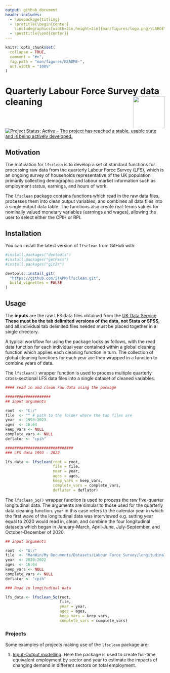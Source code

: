 ```yaml
---
output: github_document
header-includes:
  - \usepackage{titling}
  - \pretitle{\begin{center}
    \includegraphics[width=2in,height=2in]{man/figures/logo.png}\LARGE\\}
  - \posttitle{\end{center}}
---
```


<!-- README.md is generated from README.Rmd. Please edit that file -->

```r
knitr::opts_chunk$set(
  collapse = TRUE,
  comment = "#>",
  fig.path = "man/figures/README-",
  out.width = "100%"
)
```

# Quarterly Labour Force Survey data cleaning <img src="man/figures/README-lfsclean-open.png" align="right" style="padding-left:10px;background-color:white;" width="100" height="100" />

<!-- badges: start -->
[![Project Status: Active – The project has reached a stable, usable state and is being actively developed.](https://www.repostatus.org/badges/latest/active.svg)](https://www.repostatus.org/#active)
<!-- badges: end -->

## Motivation
The motivation for `lfsclean` is to develop a set of standard functions for processing raw data from the quarterly Labour Force Survey (LFS), which is an ongoing survey of households representative of the UK population primarily collecting demographic and labour market information such as employment status, earnings, and hours of work.

The `lfsclean` package contains functions which read in the raw data files, processes them into clean output variables, and combines all data files into a single output data table. The functions also create real-terms values for nominally valued monetary variables (earnings and wages), allowing the user to select either the CPIH or RPI.

## Installation

You can install the latest version of `lfsclean` from GitHub with:     

```r
#install.packages("devtools")
#install.packages("getPass")
#install.packages("git2r")

devtools::install_git(
  "https://github.com/STAPM/lfsclean.git", 
  build_vignettes = FALSE
)

```

## Usage

The **inputs** are the raw LFS data files obtained from the [UK Data Service](https://ukdataservice.ac.uk/). __These must be the tab delimited versions of the data, not Stata or SPSS__, and all individual tab delimited files needed must be placed together in a single directory. 

A typical workflow for using the package looks as follows, with the read data function for each individual year contained within a global cleaning function which applies each cleaning function in turn. The collection of global cleaning functions for each year are then wrapped in a function to combine years of data.

The `lfsclean()` wrapper function is used to process multiple quarterly cross-sectional LFS data files into a single dataset of cleaned variables.

```r

#### read in and clean raw data using the package

####################
## input arguments

root  <- "C:/"
file  <- "" # path to the folder where the tab files are
year  <- 1993:2023
ages  <- 16:64
keep_vars <- NULL
complete_vars <- NULL
deflator <- "cpih"

##############################
### LFS data 1993 - 2022

lfs_data <- lfsclean(root = root,
                     file = file,
                     year = year,
                     ages = ages,
                     keep_vars = keep_vars,
                     complete_vars = complete_vars,
                     deflator = deflator)

```

The `lfsclean_5q()` wrapper function is used to process the raw five-quarter longitudinal data. The arguments are simular to those used for the quarterly data cleaning function. `year` in this case refers to the calendar year in which the first wave of the longitudinal data was interviewed e.g. setting year equal to 2020 would read in, clean, and combine the four longitudinal datasets which began in January-March, April-June, July-September, and October-December of 2020.

```r

## input arguments

root  <- "U:/"
file  <- "ManWin/My Documents/Datasets/Labour Force Survey/longitudinal/tab"
year  <- 2020:2022
ages  <- 16:64
keep_vars <- NULL
complete_vars <- NULL
deflator <- "cpih"

### Read in longitudinal data

lfs_data <- lfsclean_5q(root,
                        file,
                        year = year,
                        ages = ages,
                        keep_vars = keep_vars,
                        complete_vars = complete_vars)
```

### Projects 

Some examples of projects making use of the `lfsclean` package are:

1. [Input-Output modelling](https://gitlab.com/SPECTRUM_Sheffield/projects/input-output-modelling). Here the package is used to create full-time equivalent employment by sector and year to estimate the impacts of changing demand in different sectors on total employment. 
